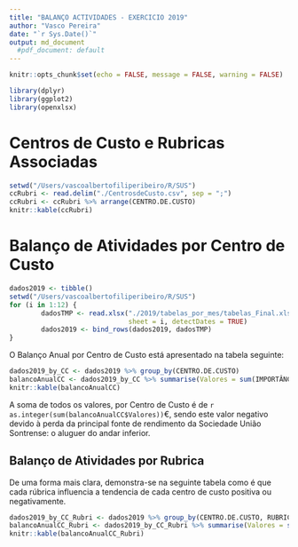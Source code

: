 ```yaml
---
title: "BALANÇO ACTIVIDADES - EXERCICIO 2019"
author: "Vasco Pereira"
date: "`r Sys.Date()`"
output: md_document
  #pdf_document: default
---
```


```r
knitr::opts_chunk$set(echo = FALSE, message = FALSE, warning = FALSE)
```

```r
library(dplyr)
library(ggplot2)
library(openxlsx)
```

# Centros de Custo e Rubricas Associadas

```r
setwd("/Users/vascoalbertofiliperibeiro/R/SUS")
ccRubri <- read.delim("./CentrosdeCusto.csv", sep = ";")
ccRubri <- ccRubri %>% arrange(CENTRO.DE.CUSTO)
knitr::kable(ccRubri)
```

# Balanço de Atividades por Centro de Custo

```r
dados2019 <- tibble()
setwd("/Users/vascoalbertofiliperibeiro/R/SUS")
for (i in 1:12) {
        dadosTMP <- read.xlsx("./2019/tabelas_por_mes/tabelas_Final.xlsx", 
                              sheet = i, detectDates = TRUE)
        dados2019 <- bind_rows(dados2019, dadosTMP)
}
```

O Balanço Anual por Centro de Custo está apresentado na tabela seguinte:

```r

dados2019_by_CC <- dados2019 %>% group_by(CENTRO.DE.CUSTO)
balancoAnualCC <- dados2019_by_CC %>% summarise(Valores = sum(IMPORTÂNCIA))
knitr::kable(balancoAnualCC)
```

A soma de todos os valores, por Centro de Custo é de `r as.integer(sum(balancoAnualCC$Valores))`€, sendo este valor negativo devido à perda da principal fonte de rendimento da Sociedade União Sontrense: o aluguer do andar inferior.   

## Balanço de Atividades por Rubrica   

De uma forma mais clara, demonstra-se na seguinte tabela como é que cada rúbrica influencia a tendencia de cada centro de custo positiva ou negativamente.   

```r
dados2019_by_CC_Rubri <- dados2019 %>% group_by(CENTRO.DE.CUSTO, RUBRICA)
balancoAnualCC_Rubri <- dados2019_by_CC_Rubri %>% summarise(Valores = sum(IMPORTÂNCIA))
knitr::kable(balancoAnualCC_Rubri)
```

